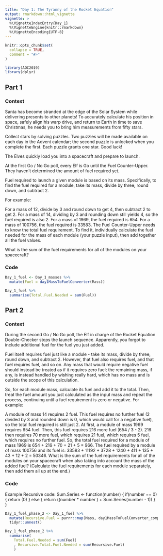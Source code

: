 ```yaml
---
title: "Day 1: The Tyranny of the Rocket Equation"
output: rmarkdown::html_vignette
vignette: >
  %\VignetteIndexEntry{Day_1}
  %\VignetteEngine{knitr::rmarkdown}
  %\VignetteEncoding{UTF-8}
---
```


```r
knitr::opts_chunk$set(
  collapse = TRUE,
  comment = "#>"
)
```

```r
library(AOC2019)
library(dplyr)
```

## Part 1

### Context

Santa has become stranded at the edge of the Solar System while delivering presents to other planets! To accurately calculate his position in space, safely align his warp drive, and return to Earth in time to save Christmas, he needs you to bring him measurements from fifty stars.

Collect stars by solving puzzles. Two puzzles will be made available on each day in the Advent calendar; the second puzzle is unlocked when you complete the first. Each puzzle grants one star. Good luck!

The Elves quickly load you into a spacecraft and prepare to launch.

At the first Go / No Go poll, every Elf is Go until the Fuel Counter-Upper. They haven't determined the amount of fuel required yet.

Fuel required to launch a given module is based on its mass. Specifically, to find the fuel required for a module, take its mass, divide by three, round down, and subtract 2.

For example:

For a mass of 12, divide by 3 and round down to get 4, then subtract 2 to get 2.
For a mass of 14, dividing by 3 and rounding down still yields 4, so the fuel required is also 2.
For a mass of 1969, the fuel required is 654.
For a mass of 100756, the fuel required is 33583.
The Fuel Counter-Upper needs to know the total fuel requirement. To find it, individually calculate the fuel needed for the mass of each module (your puzzle input), then add together all the fuel values.

What is the sum of the fuel requirements for all of the modules on your spacecraft?

### Code

```r
Day_1_fuel <- Day_1_masses %>% 
  mutate(Fuel = day1MassToFuelConverter(Mass))
```

```r
Day_1_fuel %>% 
  summarise(Total.Fuel.Needed = sum(Fuel))
```
## Part 2

### Context

During the second Go / No Go poll, the Elf in charge of the Rocket Equation Double-Checker stops the launch sequence. Apparently, you forgot to include additional fuel for the fuel you just added.

Fuel itself requires fuel just like a module - take its mass, divide by three, round down, and subtract 2. However, that fuel also requires fuel, and that fuel requires fuel, and so on. Any mass that would require negative fuel should instead be treated as if it requires zero fuel; the remaining mass, if any, is instead handled by wishing really hard, which has no mass and is outside the scope of this calculation.

So, for each module mass, calculate its fuel and add it to the total. Then, treat the fuel amount you just calculated as the input mass and repeat the process, continuing until a fuel requirement is zero or negative. For example:

A module of mass 14 requires 2 fuel. This fuel requires no further fuel (2 divided by 3 and rounded down is 0, which would call for a negative fuel), so the total fuel required is still just 2.
At first, a module of mass 1969 requires 654 fuel. Then, this fuel requires 216 more fuel (654 / 3 - 2). 216 then requires 70 more fuel, which requires 21 fuel, which requires 5 fuel, which requires no further fuel. So, the total fuel required for a module of mass 1969 is 654 + 216 + 70 + 21 + 5 = 966.
The fuel required by a module of mass 100756 and its fuel is: 33583 + 11192 + 3728 + 1240 + 411 + 135 + 43 + 12 + 2 = 50346.
What is the sum of the fuel requirements for all of the modules on your spacecraft when also taking into account the mass of the added fuel? (Calculate the fuel requirements for each module separately, then add them all up at the end.)


### Code 

Example Recursive code:
Sum.Series <- function(number)
{
  if(number == 0) {
    return (0)
  } else {
    return ((number * number ) + Sum.Series(number - 1))
  }
}

```r
Day_1_fuel_phase_2 <- Day_1_fuel %>% 
  mutate(Recursive.Fuel = purrr::map(Mass, day1MassToFuelConverter_complete)) %>% 
  tidyr::unnest()
```

```r
Day_1_fuel_phase_2 %>% 
  summarise(
    Total.Fuel.Needed = sum(Fuel)
    , Recursive.Total.Fuel.Needed = sum(Recursive.Fuel)
    )
```

